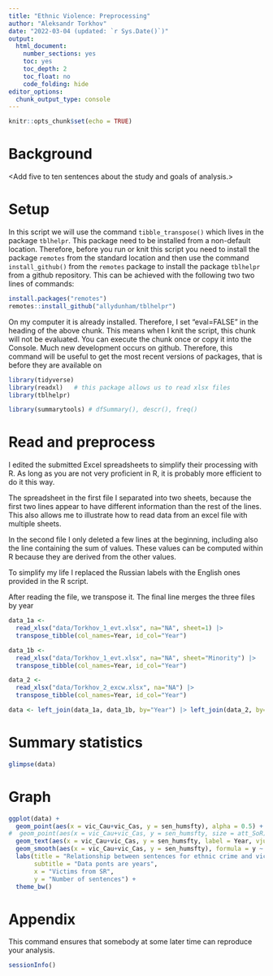 ```yaml
---
title: "Ethnic Violence: Preprocessing"
author: "Aleksandr Torkhov"
date: "2022-03-04 (updated: `r Sys.Date()`)"
output:
  html_document:
    number_sections: yes
    toc: yes
    toc_depth: 2
    toc_float: no
    code_folding: hide
editor_options: 
  chunk_output_type: console
---
```


```r
knitr::opts_chunk$set(echo = TRUE)
```

# Background

<Add five to ten sentences about the study and goals of analysis.>

# Setup

In this script we will use the command `tibble_transpose()`  which lives in the package `tblhelpr`. This package need to be installed from a non-default location. Therefore, before you run or knit this script you need to install the package `remotes` from the standard location and then use the command `install_github()` from the `remotes` package to install the package `tblhelpr` from a github repository. This can be achieved with the following two  two lines of commands:

```r
install.packages("remotes")
remotes::install_github("allydunham/tblhelpr")
```

On my computer it is already installed. Therefore, I set "eval=FALSE" in the heading of the above chunk. This means when I knit the script, this chunk will not be evaluated. You can execute the chunk once or copy it into the Console. Much new development occurs on github. Therefore, this command will be useful to get the most recent versions of packages, that is before they are available on 

```r
library(tidyverse)
library(readxl)   # this package allows us to read xlsx files
library(tblhelpr)

library(summarytools) # dfSummary(), descr(), freq()
```

# Read and preprocess

I edited the submitted Excel spreadsheets to simplify their processing with R.  As long as you are not very proficient in R, it is probably more efficient to do it this way. 

The spreadsheet in the first file I separated into two sheets, because the first two lines appear to have different information than the rest of the lines. This also allows me to illustrate how to read data from an excel file with multiple sheets.

In the second file I only deleted a few lines at the beginning, including also the line containing the sum of values. These values can be computed within R because they are derived from the other values.

To simplify my life I replaced the Russian labels with the English ones provided in the R script. 

After reading the file, we transpose it. The final line merges the three files by year

```r
data_1a <- 
  read_xlsx("data/Torkhov_1_evt.xlsx", na="NA", sheet=1) |> 
  transpose_tibble(col_names=Year, id_col="Year") 

data_1b <- 
  read_xlsx("data/Torkhov_1_evt.xlsx", na="NA", sheet="Minority") |> 
  transpose_tibble(col_names=Year, id_col="Year")

data_2 <- 
  read_xlsx("data/Torkhov_2_excw.xlsx", na="NA") |> 
  transpose_tibble(col_names=Year, id_col="Year")

data <- left_join(data_1a, data_1b, by="Year") |> left_join(data_2, by="Year")
```

# Summary statistics

```r
glimpse(data)
```

# Graph

```r
ggplot(data) +
  geom_point(aes(x = vic_Cau+vic_Cas, y = sen_humsfty), alpha = 0.5) + 
#  geom_point(aes(x = vic_Cau+vic_Cas, y = sen_humsfty, size = att_SoR), alpha = 0.5) + 
  geom_text(aes(x = vic_Cau+vic_Cas, y = sen_humsfty, label = Year, vjust="bottom")) + 
  geom_smooth(aes(x = vic_Cau+vic_Cas, y = sen_humsfty), formula = y ~ log(x)) +
  labs(title = "Relationship between sentences for ethnic crime and victims in Russia",
       subtitle = "Data ponts are years",
       x = "Victims from SR",
       y = "Number of sentences") +
  theme_bw()
```
#
# Appendix

This command ensures that somebody at some later time can reproduce your analysis.

```r
sessionInfo()
```